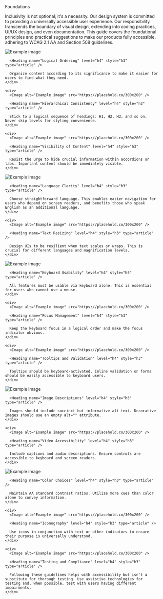 
<Meta title="Foundations/Accessibility" />

<Unstyled>
  <Subheading>Foundations</Subheading>

  <Heading name="Accessibility" level="h1" style="h1" type="article" />

  <Lead>Inclusivity is not optional; it's a necessity.</Lead>
  Our design system is committed to providing a universally accessible user experience. Our responsibility transcends the boundary of visual design, extending into coding practices, UI/UX design, and even documentation. This guide covers the foundational principles and practical suggestions to make our products fully accessible, adhering to WCAG 2.1 AA and Section 508 guidelines.

  <Heading name="Structure and Layout" level="h3" style="h2" type="article" />

  <div class="grid grid-cols-3 gap-4 mb-8">
    <div>
      <Image alt="Example image" src="https://placehold.co/300x200" />

      <Heading name="Logical Ordering" level="h4" style="h3" type="article" />

      Organize content according to its significance to make it easier for users to find what they need.
    </div>

    <div>
      <Image alt="Example image" src="https://placehold.co/300x200" />

      <Heading name="Hierarchical Consistency" level="h4" style="h3" type="article" />

      Stick to a logical sequence of headings: H1, H2, H3, and so on. Never skip levels for styling convenience.
    </div>

    <div>
      <Image alt="Example image" src="https://placehold.co/300x200" />

      <Heading name="Visibility of Content" level="h4" style="h3" type="article" />

      Resist the urge to hide crucial information within accordions or tabs. Important content should be immediately visible.
    </div>
  </div>

  <Heading name="Textual Considerations" level="h2" style="h2" type="article" />

  <div class="grid grid-cols-3 gap-4 mb-8">
    <div>
      <Image alt="Example image" src="https://placehold.co/300x200" />

      <Heading name="Language Clarity" level="h4" style="h3" type="article" />

      Choose straightforward language. This enables easier navigation for users who depend on screen readers, and benefits those who speak English as an additional language.
    </div>

    <div>
      <Image alt="Example image" src="https://placehold.co/300x200" />

      <Heading name="Text Resizing" level="h4" style="h3" type="article" />

      Design UIs to be resilient when text scales or wraps. This is crucial for different languages and magnification levels.
    </div>
  </div>

  <Heading name="Navigation & Interactivity" level="h2" style="h2" type="article" />

  <div class="grid grid-cols-3 gap-4 mb-8">
    <div>
      <Image alt="Example image" src="https://placehold.co/300x200" />

      <Heading name="Keyboard Usability" level="h4" style="h3" type="article" />

      All features must be usable via keyboard alone. This is essential for users who cannot use a mouse.
    </div>

    <div>
      <Image alt="Example image" src="https://placehold.co/300x200" />

      <Heading name="Focus Management" level="h4" style="h3" type="article" />

      Keep the keyboard focus in a logical order and make the focus indicator obvious.
    </div>

    <div>
      <Image alt="Example image" src="https://placehold.co/300x200" />

      <Heading name="Tooltips and Validation" level="h4" style="h3" type="article" />

      Tooltips should be keyboard-activated. Inline validation on forms should be easily accessible to keyboard users.
    </div>
  </div>

  <Heading name="Multimedia" level="h2" style="h2" type="article" />

  <div class="grid grid-cols-3 gap-4 mb-8">
    <div>
      <Image alt="Example image" src="https://placehold.co/300x200" />

      <Heading name="Image Descriptions" level="h4" style="h3" type="article" />

      Images should include succinct but informative alt text. Decorative images should use an empty alt="" attribute.
    </div>

    <div>
      <Image alt="Example image" src="https://placehold.co/300x200" />

      <Heading name="Video Accessibility" level="h4" style="h3" type="article" />

      Include captions and audio descriptions. Ensure controls are accessible to keyboard and screen readers.
    </div>
  </div>

  <Heading name="Visual Design" level="h2" style="h2" type="article" />

  <div class="grid grid-cols-3 gap-4 mb-8">
    <div>
      <Image alt="Example image" src="https://placehold.co/300x200" />

      <Heading name="Color Choices" level="h4" style="h3" type="article" />

      Maintain AA standard contrast ratios. Utilize more cues than color alone to convey information.
    </div>

    <div>
      <Image alt="Example image" src="https://placehold.co/300x200" />

      <Heading name="Iconography" level="h4" style="h3" type="article" />

      Use icons in conjunction with text or other indicators to ensure their purpose is universally understood.
    </div>

    <div>
      <Image alt="Example image" src="https://placehold.co/300x200" />

      <Heading name="Testing and Compliance" level="h4" style="h3" type="article" />

      Following these guidelines helps with accessibility but isn't a substitute for thorough testing. Use assistive technologies for testing and, when possible, test with users having different impairments.
    </div>
  </div>
</Unstyled>
